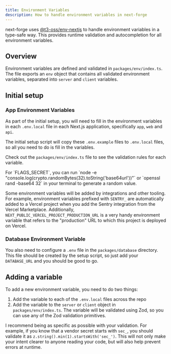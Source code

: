 ```yaml
---
title: Environment Variables
description: How to handle environment variables in next-forge
---
```


next-forge uses [@t3-oss/env-nextjs](https://github.com/t3-oss/t3-env) to handle environment variables in a type-safe way. This provides runtime validation and autocompletion for all environment variables.

## Overview

Environment variables are defined and validated in `packages/env/index.ts`. The file exports an `env` object that contains all validated environment variables, separated into `server` and `client` variables.

## Initial setup

### App Environment Variables

As part of the initial setup, you will need to fill in the environment variables in each `.env.local` file in each Next.js application, specifically `app`, `web` and `api`.

The initial setup script will copy these `.env.example` files to `.env.local` files, so all you need to do is fill in the variables.

Check out the `packages/env/index.ts` file to see the validation rules for each variable.

<Tip>
  For `FLAGS_SECRET`, you can run `node -e "console.log(crypto.randomBytes(32).toString('base64url'))"` or `openssl rand -base64 32` in your terminal to generate a random value.
</Tip>

Some environment variables will be added by integrations and other tooling. For example, environment variables prefixed with `SENTRY_` are automatically added to a Vercel project when you add the Sentry integration from the Vercel Marketplace. Additionally, `NEXT_PUBLIC_VERCEL_PROJECT_PRODUCTION_URL` is a very handy environment variable that refers to the "production" URL to which this project is deployed on Vercel.

### Database Environment Variable

You also need to configure a `.env` file in the `packages/database` directory. This file should be created by the setup script, so just add your `DATABASE_URL` and you should be good to go.

## Adding a variable

To add a new environment variable, you need to do two things:

1. Add the variable to each of the `.env.local` files across the repo
2. Add the variable to the `server` or `client` object in `packages/env/index.ts`. The variable will be validated using Zod, so you can use any of the Zod validation primitives.

I recommend being as specific as possible with your validation. For example, if you know that a vendor secret starts with `sec_`, you should validate it as `z.string().min(1).startsWith('sec_')`. This will not only make your intent clearer to anyone reading your code, but will also help prevent errors at runtime.
